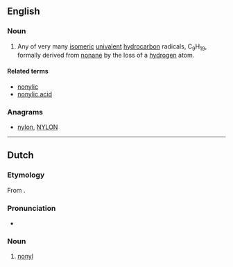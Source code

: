 ==English==

===Noun===
{{en-noun}}

# {{context|organic chemistry|lang=en}} Any of very many [[isomeric]] [[univalent]] [[hydrocarbon]] radicals, C<sub>9</sub>H<sub>19</sub>, formally derived from [[nonane]] by the loss of a [[hydrogen]] atom.

====Related terms====
* [[nonylic]]
* [[nonylic acid]]

===Anagrams===
* [[nylon#English|nylon]], [[NYLON#English|NYLON]]

----

==Dutch==

===Etymology===
From {{confix|non|yl|lang=nl}}.

===Pronunciation===
* {{IPA|lang=nl|/noːˈnil/}}
{{hyphenation|no|nyl|lang=nl}}

===Noun===
{{nl-noun|n|-|-}}

# {{context|organic chemistry|lang=nl}} [[#English|nonyl]]